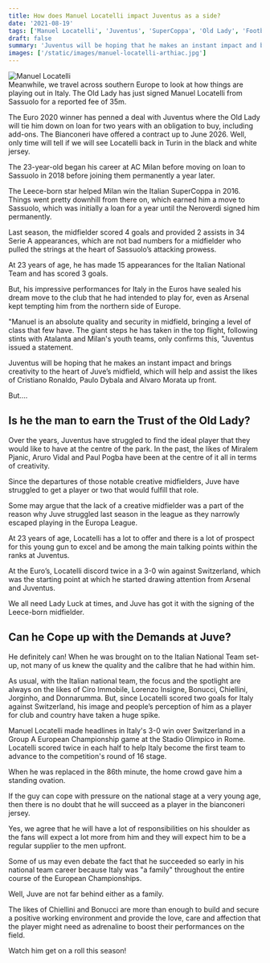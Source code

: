 ```yaml
---
title: How does Manuel Locatelli impact Juventus as a side?
date: '2021-08-19'
tags: ['Manuel Locatelli', 'Juventus', 'SuperCoppa', 'Old Lady', 'Football']
draft: false
summary: 'Juventus will be hoping that he makes an instant impact and brings creativity to the heart of Juve’s midfield, which will help and assist the likes of Cristiano Ronaldo, Paulo Dybala and Alvaro Morata up front.'
images: ['/static/images/manuel-locatelli-arthiac.jpg']
---
```


<div className="flex flex-wrap -mx-2 overflow-hidden xl:-mx-2">
  <div className="my-1 px-2 w-full overflow-hidden xl:my-1 xl:px-2 xl:w-1/2">
    <Image
      alt="Manuel Locatelli"
      src="/static/images/manuel-locatelli-arthiac.jpg"
      width={1227}
      height={750}
    />
  </div>
</div>
Meanwhile, we travel across southern Europe to look at how things are playing out in Italy. The Old Lady
has just signed Manuel Locatelli from Sassuolo for a reported fee of 35m.

The Euro 2020 winner has penned a deal with Juventus where the Old Lady will tie him down on loan for two years with an obligation to buy, including add-ons. The Bianconeri have offered a contract up to June 2026. Well, only time will tell if we will see Locatelli back in Turin in the black and white jersey.

The 23-year-old began his career at AC Milan before moving on loan to Sassuolo in 2018 before joining them permanently a year later.

The Leece-born star helped Milan win the Italian SuperCoppa in 2016. Things went pretty downhill from there on, which earned him a move to Sassuolo, which was initially a loan for a year until the Neroverdi signed him permanently.

Last season, the midfielder scored 4 goals and provided 2 assists in 34 Serie A appearances, which are not bad numbers for a midfielder who pulled the strings at the heart of Sassuolo’s attacking prowess.

At 23 years of age, he has made 15 appearances for the Italian National Team and has scored 3 goals.

But, his impressive performances for Italy in the Euros have sealed his dream move to the club that he had intended to play for, even as Arsenal kept tempting him from the northern side of Europe.

"Manuel is an absolute quality and security in midfield, bringing a level of class that few have. The giant steps he has taken in the top flight, following stints with Atalanta and Milan's youth teams, only confirms this, "Juventus issued a statement.

Juventus will be hoping that he makes an instant impact and brings creativity to the heart of Juve’s midfield, which will help and assist the likes of Cristiano Ronaldo, Paulo Dybala and Alvaro Morata up front.

But....

## Is he the man to earn the Trust of the Old Lady?

Over the years, Juventus have struggled to find the ideal player that they would like to have at the centre of the park. In the past, the likes of Miralem Pjanic, Aruro Vidal and Paul Pogba have been at the centre of it all in terms of creativity.

Since the departures of those notable creative midfielders, Juve have struggled to get a player or two that would fulfill that role.

Some may argue that the lack of a creative midfielder was a part of the reason why Juve struggled last season in the league as they narrowly escaped playing in the Europa League.

At 23 years of age, Locatelli has a lot to offer and there is a lot of prospect for this young gun to excel and be among the main talking points within the ranks at Juventus.

At the Euro’s, Locatelli discord twice in a 3-0 win against Switzerland, which was the starting point at which he started drawing attention from Arsenal and Juventus.

We all need Lady Luck at times, and Juve has got it with the signing of the Leece-born midfielder.

## Can he Cope up with the Demands at Juve?

He definitely can! When he was brought on to the Italian National Team set-up, not many of us knew the quality and the calibre that he had within him.

As usual, with the Italian national team, the focus and the spotlight are always on the likes of Ciro Immobile, Lorenzo Insigne, Bonucci, Chiellini, Jorginho, and Donnarumma. But, since Locatelli scored two goals for Italy against Switzerland, his image and people’s perception of him as a player for club and country have taken a huge spike.

Manuel Locatelli made headlines in Italy's 3-0 win over Switzerland in a Group A European Championship game at the Stadio Olimpico in Rome. Locatelli scored twice in each half to help Italy become the first team to advance to the competition's round of 16 stage.

When he was replaced in the 86th minute, the home crowd gave him a standing ovation.

If the guy can cope with pressure on the national stage at a very young age, then there is no doubt that he will succeed as a player in the bianconeri jersey.

Yes, we agree that he will have a lot of responsibilities on his shoulder as the fans will expect a lot more from him and they will expect him to be a regular supplier to the men upfront.

Some of us may even debate the fact that he succeeded so early in his national team career because Italy was "a family" throughout the entire course of the European Championships.

Well, Juve are not far behind either as a family.

The likes of Chiellini and Bonucci are more than enough to build and secure a positive working environment and provide the love, care and affection that the player might need as adrenaline to boost their performances on the field.

Watch him get on a roll this season!
